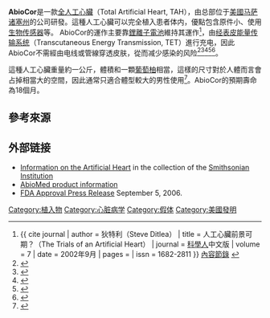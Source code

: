 {{medical}}
'''AbioCor'''是一款[[人工心臟|全人工心臟]]（Total Artificial Heart, TAH），由总部位于[[美國|美國]][[马萨诸塞州|马萨诸塞州]]的{{link-en|AbioMed|AbioMed}}公司研發。這種人工心臟可以完全植入患者体内，優點包含原件小、使用[[生物传感器|生物传感器]]等。 AbioCor的運作主要靠[[鋰離子電池|鋰離子電池]]維持其運作<ref>{{ cite journal | author = 狄特利（Steve Ditlea） | title = 人工心臟前景可期？（The Trials of an Artificial Heart） | journal = [[科學人|科學人]]中文版 | volume = 7 | date = 2002年9月 | pages = | issn = 1682-2811 }} [http://sa.ylib.com/MagArticle.aspx?Unit=newscan&id=110 內容節錄] {{Wayback|url=http://sa.ylib.com/MagArticle.aspx?Unit=newscan&id=110 |date=20170313042525 }}</ref>，由[[经表皮能量传输系统|经表皮能量传输系统]]（Transcutaneous Energy Transmission, TET）進行充电，因此AbioCor不需經由电线或管線穿透皮肤，從而减少感染的风险<ref name="HN_NMP188">{{cite web |url=https://www.healthnet.com/static/general/unprotected/pdfs/national/policies/TotalArtificialHeart.pdf |format=PDF |title=National Medical Policy - NMP188 |publisher=HealthNet |pages=17 |date=September 2015 |accessdate=15 March 2016 |archive-date=2016-03-15 |archive-url=https://web.archive.org/web/20160315231032/https://www.healthnet.com/static/general/unprotected/pdfs/national/policies/TotalArtificialHeart.pdf |dead-url=no }}</ref><ref name="Regence52">{{cite web |url=http://blue.regence.com/trgmedpol/surgery/sur52.pdf |format=PDF |title=Medical Policy Manual - Policy No: 52 |publisher=Regence |pages=22 |date=December 2015 |accessdate=15 March 2016 |archive-date=2016-03-19 |archive-url=https://web.archive.org/web/20160319044011/http://blue.regence.com/trgmedpol/surgery/sur52.pdf |dead-url=no }}</ref><ref name="THIAbioCor">{{cite web |url=http://www.texasheart.org/Research/Devices/abiocor.cfm |title=Heart Assist Devices - AbioCor Implantable |publisher=Texas Heart Institute |accessdate=15 March 2016 |deadurl=yes |archiveurl=https://web.archive.org/web/20160307073407/http://www.texasheart.org/research/devices/abiocor.cfm |archivedate=2016年3月7日 |df= }}</ref><ref name="AMAbioCorArch07">{{cite web |url=http://www.abiomed.com/products/product_details.cfm |archiveurl=https://web.archive.org/web/20070521005214/http://www.abiomed.com/products/product_details.cfm |title=Product Details |publisher=AbioMed |date=2007 |archivedate=2007-05-21 |accessdate=15 March 2016 |dead-url=yes }}</ref><ref name="DowlingCurrent01">{{cite journal |title=Current status of the AbioCor implantable replacement heart |journal=The Annals of Thoracic Surgery |author =Dowling, R.D. |author2 =Etoch, S.W. |author3 =Stevens, K.A. |author4 =Johnson, A.C. |author5 =Gray Jr., L.A. |volume=71 |issue=3 |pages=S147–S149 |year=2001 |doi=10.1016/S0003-4975(00)02615-1 |pmid=11265850}}</ref>。

這種人工心臟重量約一公斤，體積和一顆[[葡萄柚|葡萄柚]]相當，這樣的尺寸對於人體而言會占掉相當大的空間，因此通常只適合體型較大的男性使用<ref name = AbioCor>{{cite news | url = http://www.appledaily.com.tw/appledaily/article/international/20060907/2872440/ | author = 蔡筱雯 | work = [[蘋果日報_(台灣)|蘋果日報]] | title = 美准體內人工心臟移植 | date = 2006-09-07 | accessdate = 2017-03-12 | archive-date = 2017-03-13 | archive-url = https://web.archive.org/web/20170313044451/http://www.appledaily.com.tw/appledaily/article/international/20060907/2872440/ | dead-url = no }}</ref>。AbioCor的預期壽命為18個月。

== 參考來源 ==
{{Reflist}}

== 外部链接 ==
*[https://web.archive.org/web/20111006014321/http://historyexplorer.americanhistory.si.edu/artifacts/resource.asp?id=1079 Information on the Artificial Heart] in the collection of the [[Smithsonian_Institution|Smithsonian Institution]]
* [https://web.archive.org/web/20070615022011/http://www.abiomed.com/products/heart_replacement.cfm AbioMed product information]
* [http://www.fda.gov/bbs/topics/NEWS/2006/NEW01443.html FDA Approval Press Release]{{Wayback|url=http://www.fda.gov/bbs/topics/NEWS/2006/NEW01443.html |date=20081008172413 }} September 5, 2006.

[[Category:植入物|Category:植入物]]
[[Category:心脏病学|Category:心脏病学]]
[[Category:假体|Category:假体]]
[[Category:美國發明|Category:美國發明]]